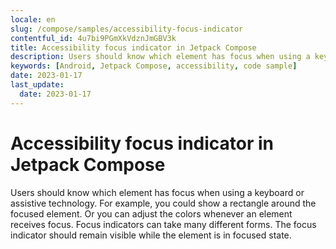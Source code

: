 ```yaml
---
locale: en
slug: /compose/samples/accessibility-focus-indicator
contentful_id: 4u7bi9PGmXkVdznJmGBV3k
title: Accessibility focus indicator in Jetpack Compose
description: Users should know which element has focus when using a keyboard or assistive technology.
keywords: [Android, Jetpack Compose, accessibility, code sample]
date: 2023-01-17
last_update:
  date: 2023-01-17
---
```


# Accessibility focus indicator in Jetpack Compose

Users should know which element has focus when using a keyboard or assistive technology. For example, you could show a rectangle around the focused element. Or you can adjust the colors whenever an element receives focus. Focus indicators can take many different forms. The focus indicator should remain visible while the element is in focused state.

<CodeSample id="accessibility-focus-indicator" platform="compose" locale="en"/>
